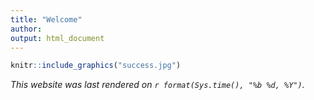 ```yaml
---
title: "Welcome"
author: 
output: html_document
---
```


```r
knitr::include_graphics("success.jpg")
```

*This website was last rendered on `r format(Sys.time(), "%b %d, %Y")`.*
